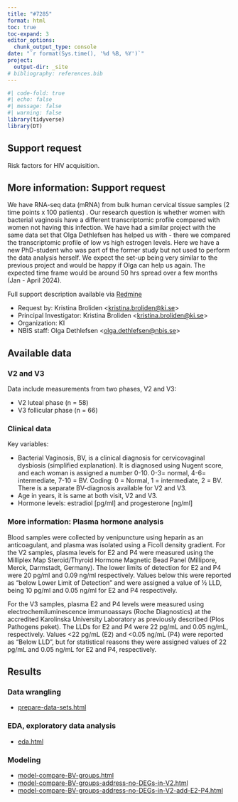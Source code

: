 ```yaml
---
title: "#7285"
format: html
toc: true
toc-expand: 3
editor_options: 
  chunk_output_type: console
date: "`r format(Sys.time(), '%d %B, %Y')`"   
project:
  output-dir: _site
# bibliography: references.bib 
---
```


```r
#| code-fold: true
#| echo: false
#| message: false
#| warning: false
library(tidyverse)
library(DT)
```

## Support request

Risk factors for HIV acquisition.

::: {.callout-note collapse="true"}
## More information: Support request

We have RNA-seq data (mRNA) from bulk human cervical tissue samples (2 time points x 100 patients) . Our research question is whether women with bacterial vaginosis have a different transcriptomic profile compared with women not having this infection. We have had a similar project with the same data set that Olga Dethlefsen has helped us with - there we compared the transcriptomic profile of low vs high estrogen levels.
Here we have a new PhD-student who was part of the former study but not used to perform the data analysis herself. We expect the set-up being very similar to the previous project and would be happy if Olga can help us again. The expected time frame would be around 50 hrs spread over a few months (Jan - April 2024).

Full support description available via [Redmine](https://projects.nbis.se/issues/7285)

-   Request by: Kristina Broliden \<[kristina.broliden\@ki.se](mailto:kristina.broliden@ki.se){.email}\>
-   Principal Investigator: Kristina Broliden \<[kristina.broliden\@ki.se](mailto:kristina.broliden@ki.se){.email}\>
-   Organization: KI
-   NBIS staff: Olga Dethlefsen \<[olga.dethlefsen\@nbis.se](mailto:olga.dethlefsen@nbis.se){.email}\>
:::


## Available data

### V2 and V3

Data include measurements from two phases, V2 and V3:

-   V2 luteal phase (n = 58)
-   V3 follicular phase (n = 66)

### Clinical data

Key variables:

- Bacterial Vaginosis, BV, is a clinical diagnosis for cervicovaginal dysbiosis (simplified explanation). It is diagnosed using Nugent score, and each woman is assigned a number 0-10. 0-3= normal, 4-6= intermediate, 7-10 = BV. Coding: 0 = Normal, 1 = intermediate, 2 = BV. There is a separate BV-diagnosis available for V2 and V3.
-   Age in years, it is same at both visit, V2 and V3.
-   Hormone levels: estradiol \[pg/ml\] and progesterone \[ng/ml\]


::: {.callout-note collapse="true"}
### More information: Plasma hormone analysis

Blood samples were collected by venipuncture using heparin as an anticoagulant, and plasma was isolated using a Ficoll density gradient. For the V2 samples, plasma levels for E2 and P4 were measured using the Milliplex Map Steroid/Thyroid Hormone Magnetic Bead Panel (Millipore, Merck, Darmstadt, Germany). The lower limits of detection for E2 and P4 were 20 pg/ml and 0.09 ng/ml respectively. Values below this were reported as "below Lower Limit of Detection" and were assigned a value of ½ LLD, being 10 pg/ml and 0.05 ng/ml for E2 and P4 respectively.

For the V3 samples, plasma E2 and P4 levels were measured using electrochemiluminescence immunoassays (Roche Diagnostics) at the accredited Karolinska University Laboratory as previously described (Plos Pathogens peket). The LLDs for E2 and P4 were 22 pg/mL and 0.05 ng/mL, respectively. Values \<22 pg/mL (E2) and \<0.05 ng/mL (P4) were reported as "Below LLD", but for statistical reasons they were assigned values of 22 pg/mL and 0.05 ng/mL for E2 and P4, respectively.
:::

<!-- ### Gene expression -->

<!-- Gene expression counts were provided by BEA facility. -->

<!-- -   BEA gene expression coding: BEA22P129_KB, run 2023-04 -->
<!-- -   BEA gene expression coding: BEA19P035_KB, sequenced previously, bioinformatics pipeline re-run 2023-04 to match V2 -->

<!-- ### Genes of interest -->

<!-- ```{r} -->
<!-- #| echo: false -->
<!-- #| message: false -->
<!-- #| warning: false -->

<!-- file <- "../data/box/Selected genes to OD 20230504.csv" -->
<!-- genes_int <- read_csv(file) -->

<!-- datatable(genes_int, caption = "List of genes of interest.") -->

<!-- ``` -->

<!-- ## Methods -->

<!-- - A set of clean data sets were prepared for V2 and V3 based on the data provided by the BEA and the group. This included raw count data matching clinical data, extracted relevant clinical data and genes annotations. For the latter, `biomaRt` package was used to annotate Ensembl gene IDs with chromosome name, start and end position, strand, symbol, description and gene biotype as well as corresponding Entrez Gene ID.  -->
<!-- - `edgeR` was used for analysis of the gene expression data.  -->
<!-- - Lowly expressed genes were filtered out retaining genes with a minimum count of 10 in at least 70% of samples.  -->
<!-- - TMM normalization wass used for estimating relative RNA levels from the count data and normalized counts were $log2$ transformed.  -->
<!-- - The normalized counts were used to examine the samples for outliers and relationships, using PCA. Association between PCA components and covariates was examined using linear regression model for numerical variables and using one-way ANOVA for categorical variables. -->
<!-- - `edgeR` package was further used for association analysis between genes and E2 and P4 levels, adjusting for BV. Quasi-likelihood negative binomial generalized log-linear model was fitted to the data and gene-wise statistical test for a given coefficient (E2 or P4) was run to identify significant genes. P-values were adjusted for multiple testing using Benjamin & Hochberg procedure.  -->


## Results

### Data wrangling

-   [prepare-data-sets.html](prepare-data-sets.html)

### EDA, exploratory data analysis

-   [eda.html](eda.html)

### Modeling

-   [model-compare-BV-groups.html](model-compare-BV-groups.html)
- [model-compare-BV-groups-address-no-DEGs-in-V2.html](model-compare-BV-groups-address-no-DEGs-in-V2.html)
- [model-compare-BV-groups-address-no-DEGs-in-V2-add-E2-P4.html](model-compare-BV-groups-address-no-DEGs-in-V2-add-E2-P4.html)


